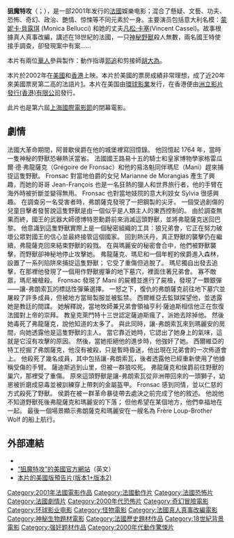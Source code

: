 {{noteTA
|T=zh-hans:狼族盟约;zh-hk:狙魔特攻;zh-tw:鬼哭狼嚎;
|G1=Show
|1=zh-hans:狼族盟约;zh-hk:狙魔特攻;zh-tw:鬼哭狼嚎;
}}
{{Infobox Film
| name         = 狙魔特攻
| original_name= Brotherhood of the Wolf
| caption      = 本片的美國版海報
| amg_id       = 1:237147
| imdb_id      = 0237534
| image        = Brotherhood of the wolf.jpg
| 動作指導 = {{ubl|[[郭追|郭追]]}}
| writer       = [[Christophe_Gans|Christophe Gans]]<br />[[Stéphane_Cabel|Stéphane Cabel]]
| starring     = [[蒙妮卡·貝露琪|蒙妮卡·貝露琪]]<br />[[凡松·卡塞|凡松·卡塞]]<br />[[Émilie_Dequenne|Émilie Dequenne]]<br />[[Samuel_Le_Bihan|Samuel Le Bihan]]<br />[[馬克·德可斯可|馬克·德可斯可]]
| narrator     = 
| director     = [[Christophe_Gans|Christophe Gans]]
| producer     = [[Richard_Grandpierre|Richard Grandpierre]]<br />[[Samuel_Hadida|Samuel Hadida]]
| music        = [[Joseph_LoDuca|Joseph LoDuca]]
| cinematography = [[Dan_Laustsen|Dan Laustsen]]
| editing        = [[Sébastien_Prangère|Sébastien Prangère]]<br />[[胡大為|胡大為]]
| distributor  = （美國）[[環球影業|環球影業]]<br />（香港）[[洲立影片發行(香港)有限公司|洲立影片發行(香港)有限公司]] 
| released     = （美国）2002年1月11日<br /> （香港）2002年5月30日 
| runtime      = 142分钟
| language     = [[法语|法语]]
| country      = {{FRA}}
| budget       = 2千9百萬美元
| gross          = '''全球'''<br />7千萬美元[http://www.imdb.com/title/tt0237534/business]
| website      = http://www.brotherhoodofthewolf.com
| cn_name            = 狼族盟約
| hk_name            = 狙魔特攻
| tw_name            = 鬼哭狼嚎
}}

'''狙魔特攻 '''（{{lang-fr|'''Le Pacte des loups'''}}；{{lang-en|'''Brotherhood of the Wolf'''}}），是一部2001年发行的[[法國|法國]]娛樂电影；混合了懸疑、文藝、功夫、恐怖、奇幻、政治、艷情、惊悚等不同元素於一身。主要演员包括意大利名模：[[蒙妮卡·貝露琪|蒙妮卡·貝露琪]] (Monica Bellucci) 和她的丈夫[[凡松·卡塞|凡松·卡塞]](Vincent Cassel)。故事根據真人真事改編，講述在18世紀的法國，一只[[熱沃當怪獸|神秘野獸]]殺人無數，兩名國王特使接手調查，卻發現案中有案……

本片有兩位[[華人|華人]]參與製作：動作指導[[郭追|郭追]]和剪接師[[胡大為|胡大為]]。

本片於2002年在[[美國|美國]]和[[香港|香港]]上映。本片於美國的票房成績非常理想，成了近20年來美國票房第二高的法語片[https://web.archive.org/web/20080328230111/http://www.vartanho.com/articles/ohp/ohp87.html]。本片在美国由[[環球影業|環球影業]]发行，在香港便由[[洲立影片發行(香港)有限公司|洲立影片發行(香港)有限公司]]發行。

此片也是第六屆[[上海國際電影節|上海國際電影節]]的閉幕電影。
==劇情==
法國大革命期間，阿普歇侯爵在他的城堡裡寫回憶錄。 他回憶起 1764 年，當時一隻神秘的野獸恐嚇熱沃當省。 法國國王路易十五的騎士和皇家博物學家格雷瓜爾·德·弗龍薩克（Grégoire de Fronsac）和他的易洛魁同伴瑪尼（Mani）趕來捕捉這隻野獸。  Fronsac 對當地伯爵的女兒 Marianne de Morangias 產生了興趣，而她的哥哥 Jean-François 也是一名狂熱的獵人和世界旅行者，他的手臂在海外時被折斷並變得無用。  Fronsac 也對當地妓院的意大利妓女 Sylvia 很感興趣。
在調查另一名受害者時，弗朗薩克發現了一把鋼製的尖牙。 一個受過創傷的兒童目擊者發誓說這隻野獸是由一個似乎是人類主人的東西控制的。 由於調查無果而終，國王的武器大師德博特恩勳爵前來消滅這頭野獸，並將弗龍薩克送回巴黎。 他意識到這隻野獸實際上是一個秘密組織的工具：狼兄弟會，它正在努力破壞公眾對國王的信心並最終接管這個國家。 回到熱沃丹，真正野獸的襲擊仍在繼續，弗龍薩克回來結束野獸的殺戮。 在與瑪麗安的秘密會合中，他們被野獸襲擊，而野獸卻神秘地停止攻擊她。
弗龍薩克、瑪尼和一個年輕的侯爵進入森林，設置了一系列陷阱來捕捉這隻野獸； 它受了重傷但逃脫了。 瑪尼獨自出發去追擊，在那裡他發現了一個用作野獸握筆的地下墓穴，裡面住著兄弟會。 寡不敵眾，瑪尼被槍殺。  Fronsac 發現了 Mani 的屍體並進行了屍檢，發現了一顆銀彈——讓-弗朗索瓦的標誌性彈藥選擇。 一怒之下，復仇的弗朗薩克前往地下墓穴並屠殺了許多成員，但被地方當局製服並被監禁。
西爾維亞去監獄探望他，並透露她是教廷的間諜。 她解釋說，當地牧師兼兄弟會領袖亨利·薩迪斯相信他正在恢復法國對上帝的崇拜。 教皇克萊門特十三世認定薩迪斯瘋了，派她去除掉他。 然後她毒死了弗龍薩克，說他知道的太多了。 與此同時，讓-弗朗索瓦來到瑪麗安的房間，向她透露他是這隻野獸的主人。 當它靠近她時，它認出了她身上的氣味，這就是它沒有攻擊的原因。 然後，當她拒絕他的進步時，他強奸了她。
西爾維亞的特工挖掘了弗朗薩克，他沒有被殺，只是暫時昏迷，他出現在兄弟會的一次佈道會上。 他殺死了幾名成員，其中包括讓-弗朗索瓦，後者透露他已經重新使用了他據稱受傷的手臂。 薩迪斯逃到山里，但被一群狼咬死。 弗龍薩克和侯爵前往野獸的巢穴，那裡受了重傷。 原來這頭野獸是讓-弗朗索瓦從非洲帶回來的一頭獅子，幼崽被折磨成惡毒並被訓練穿上帶刺的金屬盔甲。  Fronsac 感到同情，並以仁慈的方式殺死了野獸。
侯爵在被一群革命暴徒帶去處決之前完成了他的敘述。 他說他不知道野獸死後弗龍薩克和瑪麗安的下落； 但他希望在某個地方，他們幸福地在一起。 最後一個場景顯示弗朗薩克和瑪麗安在一艘名為 Frère Loup-Brother Wolf 的船上航行。

== 外部連結 ==
*{{imdb title|tt0237534|狙魔特攻}}
*[https://web.archive.org/web/20040924205226/http://brotherhoodofthewolf.com/ “狙魔特攻”的美國官方網站]（英文）
*[http://www.traileraddict.com/tags/brotherhood-wolf 本片的美國版預告片(版本1+版本2) ] {{Wayback|url=http://www.traileraddict.com/tags/brotherhood-wolf |date=20140117003018 }}

{{DEFAULTSORT:Pacte des loups, Le}}
[[Category:2001年法國電影作品|Category:2001年法國電影作品]]
[[Category:法國動作片|Category:法國動作片]]
[[Category:法國恐怖片|Category:法國恐怖片]]
[[Category:法國劇情片|Category:法國劇情片]]
[[Category:2000年代恐怖片|Category:2000年代恐怖片]]
[[Category:奇幻冒險電影|Category:奇幻冒險電影]]
[[Category:环球影业电影|Category:环球影业电影]]
[[Category:怪物電影|Category:怪物電影]]
[[Category:法國真人真事改編電影|Category:法國真人真事改編電影]]
[[Category:神秘生物題材電影|Category:神秘生物題材電影]]
[[Category:法國歷史題材作品|Category:法國歷史題材作品]]
[[Category:18世紀背景電影|Category:18世紀背景電影]]
[[Category:强奸题材作品|Category:强奸题材作品]]
[[Category:2000年代動作驚悚片|Category:2000年代動作驚悚片]]